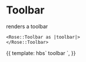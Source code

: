 
<Meta title="Rose|Toolbar" component="Toolbar" />

# Toolbar

renders a toolbar 

```htmlbars
<Rose::Toolbar as |toolbar|>
</Rose::Toolbar>
```

<Preview>
  <Story name="Toolbar">{{
    template: hbs`
    <Rose::Toolbar as |toolbar|>
    toolbar
     </Rose::Toolbar>
    `,
  }}</Story>
</Preview>